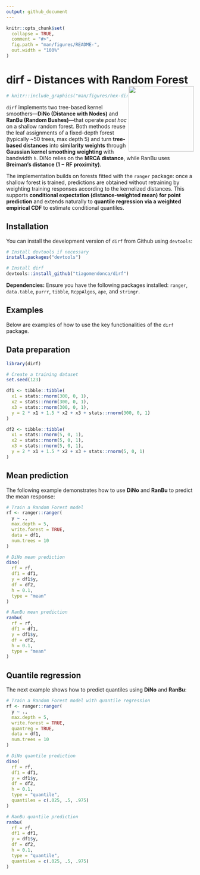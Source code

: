 ```yaml
---
output: github_document
---
```


<!-- README.md is generated from README.Rmd. Please edit that file -->

```r
knitr::opts_chunk$set(
  collapse = TRUE,
  comment = "#>",
  fig.path = "man/figures/README-",
  out.width = "100%"
)
```



# dirf - Distances with Random Forest <a href="https://https://github.com/tiagomendonca/dirf"><img src="man/figures/hex-dirf01.png" align="right" height="175" /></a>




```r
# knitr::include_graphics("man/figures/hex-dirf01.png")
```

<!-- badges: start -->
<!-- badges: end -->


`dirf` implements two tree-based kernel smoothers—**DiNo (Distance with Nodes)** and **RanBu (Random Bushes)**—that operate *post hoc* on a shallow random forest. Both methods reuse the leaf assignments of a fixed-depth forest (typically ~50 trees, max depth 5) and turn **tree-based distances** into **similarity weights** through **Gaussian kernel smoothing weighting** with bandwidth `h`. DiNo relies on the **MRCA distance**, while RanBu uses **Breiman’s distance (1 − RF proximity)**.

The implementation builds on forests fitted with the `ranger` package: once a shallow forest is trained, predictions are obtained without retraining by weighting training responses according to the kernelized distances. This supports **conditional expectation (distance-weighted mean) for point prediction** and extends naturally to **quantile regression via a weighted empirical CDF** to estimate conditional quantiles.



## Installation

You can install the development version of `dirf` from Github using `devtools`:

```r
# Install devtools if necessary
install.packages("devtools")

# Install dirf
devtools::install_github("tiagomendonca/dirf")

```

**Dependencies:** Ensure you have the following packages installed: `ranger`, `data.table`, `purrr`, `tibble`, `RcppAlgos`, `ape`, and `stringr`.

## Examples

Below are examples of how to use the key functionalities of the `dirf` package.

## Data preparation

```r
library(dirf)

# Create a training dataset
set.seed(123)

df1 <- tibble::tibble(
  x1 = stats::rnorm(300, 0, 1),
  x2 = stats::rnorm(300, 0, 1),
  x3 = stats::rnorm(300, 0, 1),
  y = 2 * x1 + 1.5 * x2 + x3 + stats::rnorm(300, 0, 1)
)

df2 <- tibble::tibble(
  x1 = stats::rnorm(5, 0, 1),
  x2 = stats::rnorm(5, 0, 1),
  x3 = stats::rnorm(5, 0, 1),
  y = 2 * x1 + 1.5 * x2 + x3 + stats::rnorm(5, 0, 1)
)
```


## Mean prediction

The following example demonstrates how to use **DiNo** and **RanBu** to predict the mean response:

```r
# Train a Random Forest model
rf <- ranger::ranger(
  y ~ .,
  max.depth = 5,
  write.forest = TRUE,
  data = df1,
  num.trees = 10
)

# DiNo mean prediction
dino(
  rf = rf,
  df1 = df1,
  y = df1$y,
  df = df2,
  h = 0.1,
  type = "mean"
)

# RanBu mean prediction
ranbu(
  rf = rf,
  df1 = df1,
  y = df1$y,
  df = df2,
  h = 0.1,
  type = "mean"
)

```

## Quantile regression

The next example shows how to predict quantiles using **DiNo** and **RanBu**:

```r
# Train a Random Forest model with quantile regression
rf <- ranger::ranger(
  y ~ .,
  max.depth = 5,
  write.forest = TRUE,
  quantreg = TRUE,
  data = df1,
  num.trees = 10
)

# DiNo quantile prediction
dino(
  rf = rf,
  df1 = df1,
  y = df1$y,
  df = df2,
  h = 0.1,
  type = "quantile",
  quantiles = c(.025, .5, .975)
)

# RanBu quantile prediction
ranbu(
  rf = rf,
  df1 = df1,
  y = df1$y,
  df = df2,
  h = 0.1,
  type = "quantile",
  quantiles = c(.025, .5, .975)
)
      
```
